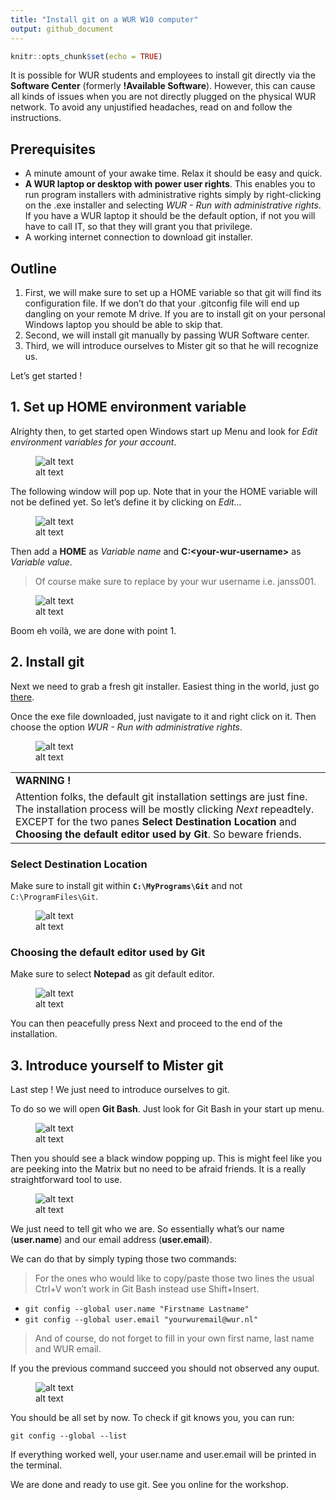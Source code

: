 ```yaml
---
title: "Install git on a WUR W10 computer"
output: github_document
---
```


```r
knitr::opts_chunk$set(echo = TRUE)
```

It is possible for WUR students and employees to install git directly via the **Software Center** (formerly **!Available Software**). However, this can cause all kinds of issues when you are not directly plugged on the physical WUR network. To avoid any unjustified headaches, read on and follow the instructions.

## Prerequisites

-   A minute amount of your awake time. Relax it should be easy and quick.
-   **A WUR laptop or desktop with power user rights**. This enables you to run program installers with administrative rights simply by right-clicking on the .exe installer and selecting *WUR - Run with administrative rights*. If you have a WUR laptop it should be the default option, if not you will have to call IT, so that they will grant you that privilege.
-   A working internet connection to download git installer.

## Outline

1.  First, we will make sure to set up a HOME variable so that git will find its configuration file. If we don't do that your .gitconfig file will end up dangling on your remote M drive. If you are to install git on your personal Windows laptop you should be able to skip that.
2.  Second, we will install git manually by passing WUR Software center.
3.  Third, we will introduce ourselves to Mister git so that he will recognize us.

Let's get started !

## 1. Set up HOME environment variable

Alrighty then, to get started open Windows start up Menu and look for *Edit environment variables for your account*.

![alt text](images/W10_startup_env_vars.png)

The following window will pop up. Note that in your the HOME variable will not be defined yet. So let's define it by clicking on *Edit...*

![alt text](images/env_vars_menu.png)

Then add a **HOME** as *Variable name* and **C:\Users\<your-wur-username>** as *Variable value*. 

> Of course make sure to replace <your-wur-username> by your wur username i.e. janss001.

![alt text](images/home_variable.png)

Boom eh voilà, we are done with point 1.


## 2. Install git

Next we need to grab a fresh git installer. Easiest thing in the world, just go [there](https://git-scm.com/download/win).

Once the exe file downloaded, just navigate to it and right click on it. Then choose the option *WUR - Run with administrative rights*.

![alt text](images/WUR_power_user.png)

---
**WARNING !**
Attention folks, the default git installation settings are just fine. The installation process will be mostly clicking *Next* repeadtely. EXCEPT for the two panes **Select Destination Location** and **Choosing the default editor used by Git**. So beware friends.
---

### Select Destination Location

Make sure to install git within **`C:\MyPrograms\Git`** and not `C:\ProgramFiles\Git`. 

![alt text](images/git_installer_path.png) 


### Choosing the default editor used by Git

Make sure to select **Notepad** as git default editor.

![alt text](images/git_installer_editor.png)

You can then peacefully press Next and proceed to the end of the installation.

## 3. Introduce yourself to Mister git

Last step ! We just need to introduce ourselves to git.

To do so we will open **Git Bash**. Just look for Git Bash in your start up menu.

![alt text](images/W10_startup_git_bash.png)

Then you should see a black window popping up. This is might feel like you are peeking into the Matrix but no need to be afraid friends. It is a really straightforward tool to use.

![alt text](images/meet_terminal.png)

We just need to tell git who we are. So essentially what's our name (**user.name**) and our email address (**user.email**).

We can do that by simply typing those two commands:

> For the ones who would like to copy/paste those two lines the usual Ctrl+V won't work in Git Bash instead use Shift+Insert.

* `git config --global user.name "Firstname Lastname"`
* `git config --global user.email "yourwuremail@wur.nl"`

> And of course, do not forget to fill in your own first name, last name and WUR email.

If you the previous command succeed you should not observed any ouput.

![alt text](images/introduction_git.png)


You should be all set by now. To check if git knows you, you can run:

`git config --global --list`

If everything worked well, your user.name and user.email will be printed in the terminal.

We are done and ready to use git. See you online for the workshop.
